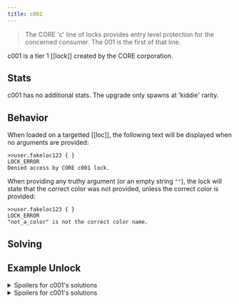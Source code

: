 ```yaml
---
title: c001
---
```


> The CORE 'c' line of locks provides entry level protection for the concerned consumer. The 001 is the first of that line.

c001 is a tier 1 [[lock]] created by the CORE corporation.

## Stats

c001 has no additional stats. The upgrade only spawns at 'kiddie' rarity.

## Behavior

When loaded on a targetted [[loc]], the following text will be displayed when no arguments are provided:

```
>>user.fakeloc123 { }
LOCK_ERROR
Denied access by CORE c001 lock.
```

When providing any truthy argument (or an empty string `""`), the lock will state that the correct color was not provided, unless the correct color is provided:

```
>>user.fakeloc123 { }
LOCK_ERROR
"not_a_color" is not the correct color name.
```

## Solving

## Example Unlock

<details>
<summary>Spoilers for c001's solutions</summary>

```
>>user.loc { c001: "lime", color_digit: 0 }
WARNING: BINMAT security shell inactive. Intelligent defense system offline.
LOCK_UNLOCKED
System <user> breached.
Connection terminated.
```
</details>

<details>
<summary>Spoilers for c001's solutions</summary>

### c001

c001 will choose a random color from a list of the following 8 colors, as a string, for its solution:

- green
- lime
- yellow
- orange
- red
- purple
- blue
- cyan

### color_digit

As a second parameter, c001 will ask for a color_digit which is a number ranging from 0 - 9.

</details>
